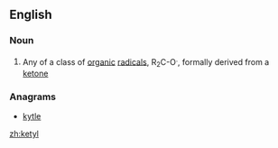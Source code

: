 ==English==

===Noun===
{{wikipedia}}
{{en-noun}}

# {{context|organic chemistry}} Any of a class of [[organic]] [[radical]]s, R<sub>2</sub>C-O<sup>.</sup>, formally derived from a [[ketone]]

===Anagrams===
* [[kytle#English|kytle]]

[[zh:ketyl]]